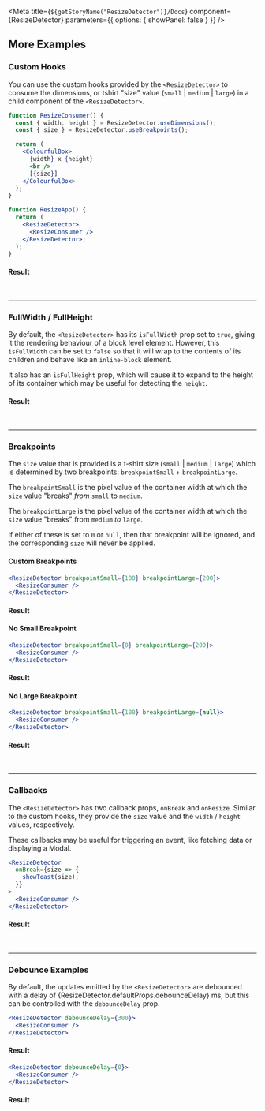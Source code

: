 
<Meta
  title={`${getStoryName("ResizeDetector")}/Docs`}
  component={ResizeDetector}
  parameters={{ options: { showPanel: false } }}
/>

<Description markdown={Readme} />

## More Examples

### Custom Hooks

You can use the custom hooks provided by the `<ResizeDetector>` to consume the dimensions, or tshirt "size" value (`small` | `medium` | `large`) in a child component of the `<ResizeDetector>`.

```jsx
function ResizeConsumer() {
  const { width, height } = ResizeDetector.useDimensions();
  const { size } = ResizeDetector.useBreakpoints();

  return (
    <ColourfulBox>
      {width} x {height}
      <br />
      [{size}]
    </ColourfulBox>
  );
}

function ResizeApp() {
  return (
    <ResizeDetector>
      <ResizeConsumer />
    </ResizeDetector>;
  );
}
```

#### Result

<BasicStory />

<br />

---

### FullWidth / FullHeight

By default, the `<ResizeDetector>` has its `isFullWidth` prop set to `true`, giving it the rendering behaviour of a block level element. However, this `isFullWidth` can be set to `false` so that it will wrap to the contents of its children and behave like an `inline-block` element.

It also has an `isFullHeight` prop, which will cause it to expand to the height of its container which may be useful for detecting the `height`.

#### Result

<FullHeightStory />

<br />

---

### Breakpoints

The `size` value that is provided is a t-shirt size (`small` | `medium` | `large`) which is determined by two breakpoints: `breakpointSmall` + `breakpointLarge`.

The `breakpointSmall` is the pixel value of the container width at which the `size` value "breaks" _from_ `small` to `medium`.

The `breakpointLarge` is the pixel value of the container width at which the `size` value "breaks" from `medium` _to_ `large`.

If either of these is set to `0` or `null`, then that breakpoint will be ignored, and the corresponding `size` will never be applied.

#### Custom Breakpoints

```jsx
<ResizeDetector breakpointSmall={100} breakpointLarge={200}>
  <ResizeConsumer />
</ResizeDetector>
```

#### Result

<CustomBreakpointsStory />

#### No Small Breakpoint

```jsx
<ResizeDetector breakpointSmall={0} breakpointLarge={200}>
  <ResizeConsumer />
</ResizeDetector>
```

#### Result

<NoSmallStory />

#### No Large Breakpoint

```jsx
<ResizeDetector breakpointSmall={100} breakpointLarge={null}>
  <ResizeConsumer />
</ResizeDetector>
```

#### Result

<NoLargeStory />

<br />

---

### Callbacks

The `<ResizeDetector>` has two callback props, `onBreak` and `onResize`. Similar to the custom hooks, they provide the `size` value and the `width` / `height` values, respectively.

These callbacks may be useful for triggering an event, like fetching data or displaying a Modal.

```jsx
<ResizeDetector
  onBreak={size => {
    showToast(size);
  }}
>
  <ResizeConsumer />
</ResizeDetector>
```

#### Result

<OnBreakStory />

<br />

---

### Debounce Examples

<p>
  By default, the updates emitted by the <code>&lt;ResizeDetector&gt;</code> are debounced with a delay of
  {ResizeDetector.defaultProps.debounceDelay} ms, but this can be controlled with the <code>debounceDelay</code> prop.
</p>

```jsx
<ResizeDetector debounceDelay={300}>
  <ResizeConsumer />
</ResizeDetector>
```

#### Result

<DebounceSlowStory />

```jsx
<ResizeDetector debounceDelay={0}>
  <ResizeConsumer />
</ResizeDetector>
```

#### Result

<DebounceFastStory />
